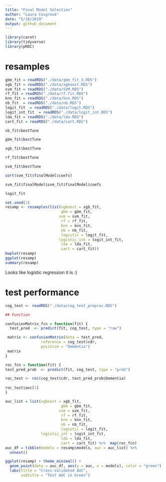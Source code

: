 ```yaml
---
title: "Final Model Selection"
author: "Laura Cosgrove"
date: "5/10/2019"
output: github_document
---
```


```r
library(caret)
library(tidyverse)
library(pROC)
```


# resamples

```r
gbm_fit = readRDS("./data/gbm_fit_3.RDS")
xgb_fit = readRDS("./data/xgboost.RDS")
svm_fit = readRDS("./data/SVM.RDS")
rf_fit = readRDS("./data/rf.fit.RDS")
knn_fit = readRDS("./data/knn.RDS")
nb_fit  = readRDS("./data/nb.RDS")
logit_fit  = readRDS("./data/logit.RDS")
logit_int_fit  = readRDS("./data/logit_int.RDS")
lda_fit = readRDS("./data/lda.RDS")
cart_fit = readRDS("./data/cart.RDS")

nb_fit$bestTune

gbm_fit$bestTune

xgb_fit$bestTune

rf_fit$bestTune

svm_fit$bestTune

sort(svm_fit$finalModel$coefs)

svm_fit$finalModel$svm_fit$finalModel$coefs

logit_fit

set.seed(2)
resamp <- resamples(list(xgboost = xgb_fit,
                         gbm = gbm_fit,
                        svm = svm_fit,
                         rf = rf_fit,
                         knn = knn_fit,
                         nb = nb_fit,
                         logistic = logit_fit,
                        logistic_int = logit_int_fit,
                         lda = lda_fit, 
                         cart = cart_fit))
bwplot(resamp)
ggplot(resamp)
summary(resamp)

```


Looks like logistic regression it is :) 

# test performance
```r
cog_test <- readRDS("./data/cog_test_preproc.RDS")
```

```r
## Function

confusionMatrix_fcn = function(fit) {
  test_pred  <- predict(fit, cog_test, type = "raw")

 matrix <- confusionMatrix(data = test_pred, 
                reference = cog_test$cdr,
                positive = "Dementia")
 matrix
}

roc_fcn = function(fit) {
test_pred_prob  <- predict(fit, cog_test, type = "prob")

roc_test <- roc(cog_test$cdr, test_pred_prob$Dementia)
 
roc_test$auc[1]
}

auc_list = list(xgboost = xgb_fit,
                         gbm = gbm_fit,
                        svm = svm_fit,
                         rf = rf_fit,
                         knn = knn_fit,
                         nb = nb_fit,
                         logistic = logit_fit,
                logistic_int = logit_int_fit,
                         lda = lda_fit, 
                         cart = cart_fit) %>%  map(roc_fcn) 
auc_df = tibble(models = resamp$models, auc = auc_list) %>% 
  unnest()

ggplot(resamp) + theme_minimal() + 
  geom_point(data = auc_df, aes(y = auc, x = models), color = "green") + 
  labs(title = "Cross-Validated AUC",
       subtitle = "Test AUC in Green")
```
